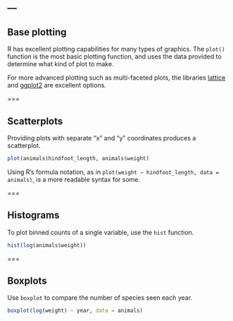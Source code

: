 ---
---

## Base plotting

R has excellent plotting capabilities for many types of graphics.
The `plot()` function is the most basic plotting function, and uses the data provided to determine what kind of plot to make. 

For more advanced plotting such as multi-faceted plots, the libraries [lattice](https://cran.r-project.org/package=lattice) and [ggplot2](https://cran.r-project.org/package=ggplot2) are excellent options. 

===

## Scatterplots

Providing plots with separate "x" and "y" coordinates produces a scatterplot.

```r
plot(animals$hindfoot_length, animals$weight)
```

Using R's formula notation, as in `plot(weight ~ hindfoot_length, data = animals)`, is a more readable syntax for some.

===

## Histograms

To plot binned counts of a single variable, use the `hist` function.

```r
hist(log(animals$weight))
``` 

===

## Boxplots

Use `boxplot` to compare the number of species seen each year.

```r
boxplot(log(weight) ~ year, data = animals)
```
